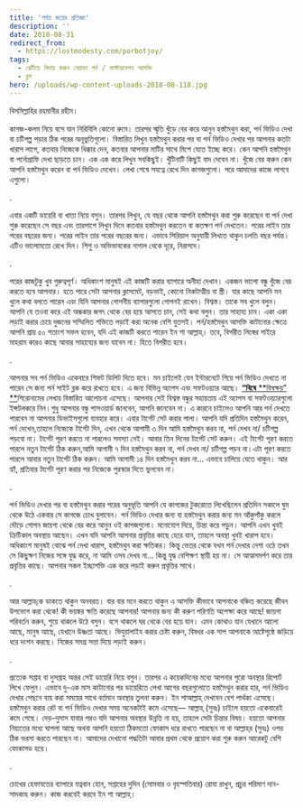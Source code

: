 ```yaml
---
title: 'পর্বত জয়ের প্রতিজ্ঞা'
description: ''
date: 2018-08-31
redirect_from:
  - https://lostmodesty.com/porbotjoy/
tags:
  - ঝেটিয়ে বিদায় করুন বেয়াড়া পর্ন / মাস্টারবেশন আসক্তি
  - ব্লগ
hero: /uploads/wp-content-uploads-2018-08-118.jpg
---
```


বিসমিল্লাহির রহমানীর রহীম।

কাগজ-কলম নিয়ে বসে যান নিরিবিলি কোনো রুমে। তারপর স্মৃতি খুঁড়ে বের করে আনুন হস্তমৈথুন করা, পর্ন ভিডিও দেখা বা চটিগল্প পড়ার ঠিক পরের অনূভুতিগুলো। বিস্তারিত লিখুন হস্তমৈথুন করার পর বা পর্ন ভিডিও দেখার পর আপনার কতটা খারাপ লাগে, কতবার নিজেকে ধিক্কার দেন, কতবার আপনার মাটির সাথে মিশে যেতে ইচ্ছে করে। কেন আপনি হস্তমৈথুন বা পর্নোগ্রাফি দেখা ছাড়তে চান। এক এক করে লিখুন সবকিছুই। খুঁটিনাটি কিছুই বাদ দেবেন না। খুঁজে বের করুন কেন আপনি হস্তমৈথুন করেন বা পর্ন ভিডিও দেখেন। লেখা শেষে সযত্নে রেখে দিন কাগজগুলো। পরে আমাদের কাজে লাগবে এগুলো।

.

এবার একটি ডায়েরি বা খাতা নিয়ে বসুন। তারপর লিখুন, যে বছর থেকে আপনি হস্তমৈথুন করা শুরু করেছেন বা পর্ন দেখা শুরু করেছেন সে বছর এবং তারপাশে লিখুন দিনে কতবার হস্তমৈথুন করতেন বা কতক্ষণ পর্ন দেখতেন। পরের লাইন তার পরের বছরের জন্য। পরের লাইন তার পরের বছরের জন্য। এভাবে সিরিয়াল অনুযায়ী লিখতে থাকুন চলতি বছর পর্যন্ত। এটিও ভালোমতো রেখে দিন। শিশু ও অভিভাবকের নাগাল থেকে দূরে, নিরাপদে।

.

পরের কাজটুকু খুব গুরুত্বপূর্ণ। অধিকাংশ মানুষই এই কাজটি করার ব্যাপারে অনীহা দেখান। একজন ভালো বন্ধু খুঁজে বের করতে হবে আপনার। হতে পারে সেটা আপনার ক্লাসমেট, বড়ভাই, কোনো নিকটাত্মীয় বা স্ত্রী। যার কাছে আপনি মন খুলে কথা বলতে পারেন এবং যিনি আপনার গোপনীয় ব্যাপারগুলো গোপনই রাখেন। বিশ্বস্ত। তাকে সব খুলে বলুন। আপনি যে তওবা করে এই অন্ধকার জগৎ থেকে বের হয়ে আসতে চান, সেই কথা বলুন। তার সাহায্য চান। একা একা লড়াই করার চেয়ে দুজনের সম্মিলিত শক্তিতে লড়াই করা অনেক বেশি যুতসই। পর্ন/হস্তমৈথুন আসক্তি কাটানোর ক্ষেত্রে আপনি প্রায় ৫০ শতাংশ সফল হবেন, যদি এই কাজটি করতে পারেন ইন শা আল্লাহ্‌। তবে, বিপরীত লিঙ্গের গাইরে মাহরাম কারও কাছে আবার সাহায্যের জন্য যাবেন না। হিতে বিপরীত হবে।

.

আপনার সব পর্ন ভিডিও একেবারে শিফট ডিলিট দিতে হবে। মন চাইলেই যেন ইন্টারনেটে গিয়ে পর্ন ভিডিও দেখতে না পারেন সে জন্য পর্ন সাইট ব্লক করে রাখতে হবে। এ জন্য বিভিন্ন অ্যাপস এবং সফটওয়্যার আছে। [**“বিষে** **বিষক্ষয়” **](http://lostmodesty.blogspot.com/2016/12/blog-post_14.html)শিরোনামের লেখায় বিস্তারিত আলোচনা এসেছে। আপনার সেই বিশ্বস্ত বন্ধুর সহায়তায় এই অ্যাপস বা সফটওয়্যারগুলো ইন্সটলকরে নিন।শুধু আপনার বন্ধু পাসওয়ার্ড জানবেন, আপনি জানবেন না। এ কারনে চাইলেও আপনি আর পর্ন দেখতে পারবেন না আপনার ডিভাইসগুলো ব্যবহার করে। এবার টার্গেট সেট করার পালা। আপনি যদি প্রতিদিন হস্তমৈথুন করেন, পর্ন দেখেন,তাহলে নিজেকে টার্গেট দিন, এখন থেকে আগামী ৩ দিন আমি হস্তমৈথুন করব না, পর্ন দেখব না/ চটিগল্প পড়বো না। টার্গেট পূরণ করতে না পারলেও সমস্যা নেই। আবার তিন দিনের টার্গেট সেট করুন। এই টার্গেট পূরণ করতে পারলে নতুন টার্গেট ঠিক করুন,আমি আগামী ৭ দিন হস্তমৈথুন করব না, পর্ন দেখব না/ চটিগল্প পড়ব না।এটা পূরণ করতে পারলে আবার নতুন টার্গেট ঠিক করুন। আমি আগামী ১৪ দিন হস্তমৈথুন করব না... এভাবে চালিয়ে যেতে থাকুন। আর হ্যাঁ, প্রতিবার টার্গেট পূরণ করার পর নিজেকে পুরস্কার দিতে ভুলবেন না।

.

পর্ন ভিডিও দেখার পর বা হস্তমৈথুন করার পরের অনুভূতি আপনি যে কাগজের টুকরোতে লিখেছিলেন প্রতিদিন সকালে ঘুম থেকে উঠে একবার সে কাগজে চোখ বুলাবেন। পর্ন ভিডিও দেখার জন্য বা হস্তমৈথুন করার জন্য মন আঁকুপাঁকু করলে দৌড়ে গোপন জায়গা থেকে বের করে আনুন ওই কাগজগুলো। মনোযোগ দিয়ে, চিন্তা করে পড়ুন। আপনি এখন খুবই ক্রিটিকাল অবস্থায় আছেন। এখন যদি আপনি আপনার প্রবৃত্তির কাছে হেরে যান, তাহলে অবস্থা খুবই খারাপ হবে। অধিকাংশ মানুষই বোঝে পর্ন দেখা খারাপ, হস্তমৈথুন করা ক্ষতিকর। কিন্তু ভেতর থেকে যখন পর্ন দেখার নেশা ওঠে তখন সে কিছুক্ষণ নিজের সঙ্গে যুদ্ধ করে, না আমি ওসব দেখব না... কিন্তু যুদ্ধ বেশিক্ষণ স্থায়ী হয় না। সে আত্মসমর্পণ করে তার প্রবৃত্তির কাছে। আপনার সকল ইচ্ছাশক্তি এক করে লড়াই করুন প্রবৃত্তির সাথে।

.

আর আল্লাহ্‌কে ডাকতে থাকুন অনবরত। বার বার মনে করতে থাকুন এ আসক্তি কীভাবে আপনাকে বঞ্চিত করেছে জীবন উপভোগ করা থেকে! কী ভয়ঙ্কর ক্ষতি করেছে আপনার! আপনার জন্য কী করুণ পরিণতি অপেক্ষা করে আছে! জায়গা পরিবর্তন করুন, শুয়ে থাকলে উঠে বসুন। বসে থাকলে ঘর থেকে বের হয়ে যান। এমন কোথাও যান যেখানে আলো আছে, মানুষ আছে, যেখানে উষ্ণতা আছে। ভিযুয়ালাইয করার চেষ্টা করুন, বিষধর এক সাপ আপনাকে আষ্টেপৃষ্ঠে জড়িয়ে ধরে দংশন করছে। নিজের সমগ্র সত্তা দিয়ে লড়াই করুন।

.

প্রত্যেক সপ্তাহ বা দুসপ্তাহ অন্তর সেই ডায়েরি নিয়ে বসুন। তারপর এ কয়েকদিনের মধ্যে আপনার পুরো অবস্থার রিপোর্ট লিখে ফেলুন। এভাবে দু-এক মাস কাটানোর পর ডায়েরিতে লেখা আগের বছরগুলোতে হস্তমৈথুন করার হার, পর্ন ভিডিও দেখার পেছনে ব্যয় করা সময়ের সাথে বর্তমান অবস্থার তুলনা করুন। ইন শাআল্লাহ্‌ দেখবেন বেশ পার্থক্য এসেছে। হস্তমৈথুন করার রেট বা পর্ন ভিডিও দেখার সময় অনেকটাই কমে এসেছে— আল্লাহ্‌ (সুবঃ) চাইলে হয়তো একেবারেই কমে গেছে। দেড়-দুমাস যাবার পরও যদি আপনার অবস্থার উন্নতি না হয়, তাহলে সেটা চিন্তার বিষয়। হয়তো আপনার নিয়্যতের মধ্যে ঘাপলা আছে অথবা আপনি হয়তো ঠিকমতো ফোকাস ধরে রাখতে পারছেন না বা আল্লাহ্‌র (সুবঃ) ওপর ঠিক ভরসা করতে পারছেন না। আমাদের দেখানো পদ্ধতিটা আবার প্রথম থেকে প্রয়োগ করা শুরু করুন আরেকটু বেশি ফোকাসড হয়ে।

.

চোখের হেফাযতের ব্যাপারে যত্নবান হোন, সপ্তাহের দুদিন (সোমবার ও বৃহস্পতিবার) রোযা রাখুন, প্রচুর পরিমাণ দান-সাদকাহ করুন। কাজ করবেই করবে ইন শা আল্লাহ্‌।

